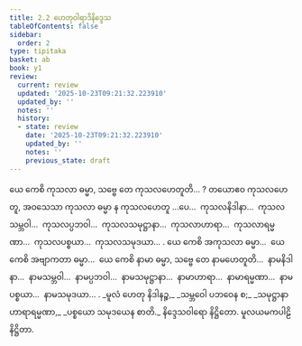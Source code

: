 ```yaml
---
title: 2.2 ဟေတုဝါရာဒိနိဒ္ဒေသ
tableOfContents: false
sidebar:
  order: 2
type: tipitaka
basket: ab
book: y1
review:
  current: review
  updated: '2025-10-23T09:21:32.223910'
  updated_by: ''
  notes: ''
  history:
  - state: review
    date: '2025-10-23T09:21:32.223910'
    updated_by: ''
    notes: ''
    previous_state: draft
---
```



<ReviewStatus review={frontmatter.review} showDetails={true} />

<HypothesisAnnotation frontmatter={frontmatter} />

<DynamicBreadcrumb />

<Division number="98" book="y1" e="ch" v="33" p="15">

<Paragraph number="257" book="y1">
ယေ ကေစိ ကုသလာ ဓမ္မာ, သဗ္ဗေ တေ ကုသလဟေတူတိ… ?
</Paragraph>

<Paragraph number="258" book="y1">
တယောဧဝ ကုသလဟေတူ, အဝသေသာ ကုသလာ ဓမ္မာ န ကုသလဟေတူ …ပေ…  ကုသလနိဒါနာ…  ကုသလသမ္ဘဝါ…  ကုသလပ္ပဘဝါ…  ကုသလသမုဋ္ဌာနာ…  ကုသလာဟာရာ…  ကုသလာရမ္မဏာ…  ကုသလပစ္စယာ…  ကုသလသမုဒယာ… .
</Paragraph>

</Division>
<Division number="99" book="y1" e="ch" v="33" p="15">

<Paragraph number="259" book="y1">
ယေ ကေစိ အကုသလာ ဓမ္မာ…  ယေ ကေစိ အဗျာကတာ ဓမ္မာ…  ယေ ကေစိ နာမာ ဓမ္မာ, သဗ္ဗေ တေ နာမဟေတူတိ…  နာမနိဒါနာ…  နာမသမ္ဘဝါ…  နာမပ္ပဘဝါ…  နာမသမုဋ္ဌာနာ…  နာမာဟာရာ…  နာမာရမ္မဏာ…  နာမပစ္စယာ…  နာမသမုဒယာ… .
</Paragraph>

<Paragraph number="260" type="verses" book="y1">
_မူလံ ဟေတု နိဒါနဉ္စ,_  
_သမ္ဘဝေါ ပဘဝေန စ;_  
_သမုဋ္ဌာနာဟာရာရမ္မဏာ,_  
_ပစ္စယော သမုဒယေန စာတိ._  


</Paragraph>
</Division>

<Paragraph number="261" type="center" book="y1">
နိဒ္ဒေသဝါရော နိဋ္ဌိတော.



</Paragraph>

<Paragraph number="262" type="center" book="y1">
မူလယမကပါဠိ နိဋ္ဌိတာ.
</Paragraph>